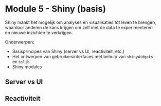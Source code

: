 # Module 5 - Shiny (basis) 

Shiny maakt het mogelijk om analyses en visualisaties tot leven te brengen, waardoor anderen de kans krijgen om zelf met de data te experimenteren en nieuwe inzichten te verkrijgen. 

Onderwerpen: 

-  Basisprincipes van Shiny (server vs UI, reactiviteit, etc.)
-  Het ontwerpen van gebruikersinterfaces met behulp van `shinyWidgets` en `bslib`.
-  Shiny modules

 


## Server vs UI


## Reactiviteit